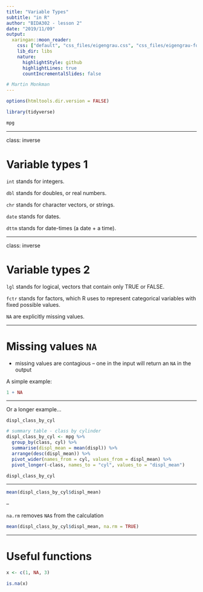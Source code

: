 ```yaml
---
title: "Variable Types"
subtitle: "in R"
author: "BIDA302 - lesson 2"
date: "2019/11/09"
output:
  xaringan::moon_reader:
    css: ["default", "css_files/eigengrau.css", "css_files/eigengrau-fonts.css"]    
    lib_dir: libs
    nature:
      highlightStyle: github
      highlightLines: true
      countIncrementalSlides: false

# Martin Monkman
---
```



```r

options(htmltools.dir.version = FALSE)

library(tidyverse)

```


```r
mpg
```


---

class: inverse

# Variable types 1


`int` stands for integers.

`dbl` stands for doubles, or real numbers.

`chr` stands for character vectors, or strings.

`date` stands for dates.

`dttm` stands for date-times (a date + a time).

---

class: inverse

# Variable types 2 

`lgl` stands for logical, vectors that contain only TRUE or FALSE.

`fctr` stands for factors, which R uses to represent categorical variables with fixed possible values.

`NA` are explicitly missing values.


---

# Missing values `NA`

* missing values are contagious -- one in the input will return an `NA` in the output

A simple example:

```r

1 + NA

```



---

Or a longer example...

`displ_class_by_cyl`

```r
# summary table - class by cylinder
displ_class_by_cyl <- mpg %>%
  group_by(class, cyl) %>%
  summarise(displ_mean = mean(displ)) %>%
  arrange(desc(displ_mean)) %>%
  pivot_wider(names_from = cyl, values_from = displ_mean) %>%
  pivot_longer(-class, names_to = "cyl", values_to = "displ_mean")

displ_class_by_cyl

```

---

```r
mean(displ_class_by_cyl$displ_mean)
```

--

`na.rm` removes `NA`s from the calculation

```r
mean(displ_class_by_cyl$displ_mean, na.rm = TRUE)
```





---

# Useful functions



```r
x <- c(1, NA, 3)

is.na(x)

```



